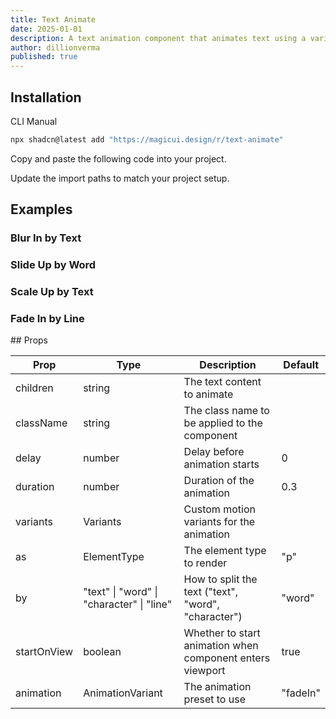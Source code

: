 ```yaml
---
title: Text Animate
date: 2025-01-01
description: A text animation component that animates text using a variety of different animations.
author: dillionverma
published: true
---
```


<ComponentPreview name="text-animate-demo" />

## Installation

<Tabs defaultValue="cli">

<TabsList>
  <TabsTrigger value="cli">CLI</TabsTrigger>
  <TabsTrigger value="manual">Manual</TabsTrigger>
</TabsList>
<TabsContent value="cli">

```bash
npx shadcn@latest add "https://magicui.design/r/text-animate"
```

</TabsContent>

<TabsContent value="manual">

<Steps>

<Step>Copy and paste the following code into your project.</Step>

<ComponentSource name="text-animate" />

<Step>Update the import paths to match your project setup.</Step>

</Steps>

</TabsContent>

</Tabs>

## Examples

### Blur In by Text

<ComponentPreview name="text-animate-demo-2" />

### Slide Up by Word

<ComponentPreview name="text-animate-demo-3" />

### Scale Up by Text

<ComponentPreview name="text-animate-demo-4" />

### Fade In by Line

<ComponentPreview name="text-animate-demo-5" />
## Props

| Prop        | Type                                      | Description                                               | Default  |
| ----------- | ----------------------------------------- | --------------------------------------------------------- | -------- |
| children    | string                                    | The text content to animate                               |          |
| className   | string                                    | The class name to be applied to the component             |          |
| delay       | number                                    | Delay before animation starts                             | 0        |
| duration    | number                                    | Duration of the animation                                 | 0.3      |
| variants    | Variants                                  | Custom motion variants for the animation                  |          |
| as          | ElementType                               | The element type to render                                | "p"      |
| by          | "text" \| "word" \| "character" \| "line" | How to split the text ("text", "word", "character")       | "word"   |
| startOnView | boolean                                   | Whether to start animation when component enters viewport | true     |
| animation   | AnimationVariant                          | The animation preset to use                               | "fadeIn" |
